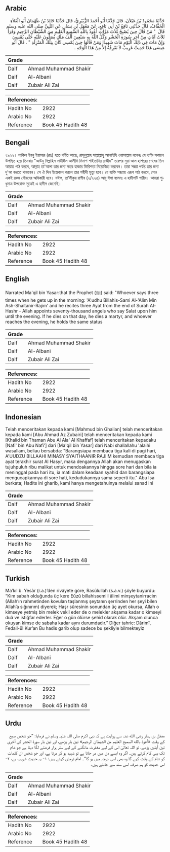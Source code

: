 ## Arabic


<div dir="rtl" lang="ar" style={{fontSize:'larger',backgroundColor:'#f8f9fa',padding:20}}>
حَدَّثَنَا مَحْمُودُ بْنُ غَيْلاَنَ، قَالَ حَدَّثَنَا أَبُو أَحْمَدَ الزُّبَيْرِيُّ، قَالَ حَدَّثَنَا خَالِدُ بْنُ طَهْمَانَ أَبُو الْعَلاَءِ الْخَفَّافُ، قَالَ حَدَّثَنِي نَافِعُ بْنُ أَبِي نَافِعٍ، عَنْ مَعْقِلِ بْنِ يَسَارٍ، عَنِ النَّبِيِّ صلى الله عليه وسلم قَالَ ‏ "‏ مَنْ قَالَ حِينَ يُصْبِحُ ثَلاَثَ مَرَّاتٍ أَعُوذُ بِاللَّهِ السَّمِيعِ الْعَلِيمِ مِنَ الشَّيْطَانِ الرَّجِيمِ وَقَرَأَ ثَلاَثَ آيَاتٍ مِنْ آخِرِ سُورَةِ الْحَشْرِ وَكَّلَ اللَّهُ بِهِ سَبْعِينَ أَلْفَ مَلَكٍ يُصَلُّونَ عَلَيْهِ حَتَّى يُمْسِيَ وَإِنْ مَاتَ فِي ذَلِكَ الْيَوْمِ مَاتَ شَهِيدًا وَمَنْ قَالَهَا حِينَ يُمْسِي كَانَ بِتِلْكَ الْمَنْزِلَةِ ‏"‏ ‏.‏ قَالَ أَبُو عِيسَى هَذَا حَدِيثٌ غَرِيبٌ لاَ نَعْرِفُهُ إِلاَّ مِنْ هَذَا الْوَجْهِ ‏.‏
</div>
<div style={{backgroundColor:'#f8f9fa',padding:20, marginBottom: 10}}><table> <thead> <tr> <th>Grade</th> <th></th> </tr> </thead> <tbody> <tr><td>Daif</td><td>Ahmad Muhammad Shakir</td></tr><tr><td>Daif</td><td>Al-Albani</td></tr><tr><td>Daif</td><td>Zubair Ali Zai</td></tr></tbody></table><table> <thead> <tr> <th>References:</th> <th></th> </tr> </thead> <tbody><tr><td>Hadith No</td><td>2922</td></tr><tr><td>Arabic No</td><td>2922</td></tr><tr><td>Reference</td><td>Book 45 Hadith 48</td></tr></tbody></table></div>

## Bengali


<div dir="ltr" lang="bn" style={{fontSize:'larger',backgroundColor:'#f8f9fa',padding:20}}>
২৯২২। মাকিল ইবনু ইয়াসার (রাঃ) হতে বর্ণিত আছে, রাসূলুল্লাহ সাল্লাল্লাহু আলাইহি ওয়াসাল্লাম বলেনঃ যে ব্যক্তি সকালে উপস্থিত হয়ে তিনবার "আউযু বিল্লাহিস সামীঈল আলীমি মিনাশ শাইতানির রাজীম" তারপর সুরা আল হাশরের শেষের তিন আয়াত পাঠ করবে, আল্লাহ তা'আলা তার জন্য সত্তর হাজার ফিরিশতা নিয়োজিত করবেন। তারা সন্ধ্যা পর্যন্ত তার জন্য দু'আ করতে থাকবেন। সে ঐ দিন ইন্তেকাল করলে তার শহীদী মৃত্যু হবে। যে ব্যক্তি সন্ধ্যায় এরূপ পাঠ করবে, সেও একই রকম গৌরবের অধিকারী হবে। যঈফ, তা’লীকুর রাগীব (২/২২৫) আবূ ঈসা বলেনঃ এ হাদীসটি গারীব। আমরা শুধুমাত্র উপরোক্ত সুত্রেই এ হাদীস জেনেছি।
</div>
<div style={{backgroundColor:'#f8f9fa',padding:20, marginBottom: 10}}><table> <thead> <tr> <th>Grade</th> <th></th> </tr> </thead> <tbody> <tr><td>Daif</td><td>Ahmad Muhammad Shakir</td></tr><tr><td>Daif</td><td>Al-Albani</td></tr><tr><td>Daif</td><td>Zubair Ali Zai</td></tr></tbody></table><table> <thead> <tr> <th>References:</th> <th></th> </tr> </thead> <tbody><tr><td>Hadith No</td><td>2922</td></tr><tr><td>Arabic No</td><td>2922</td></tr><tr><td>Reference</td><td>Book 45 Hadith 48</td></tr></tbody></table></div>

## English


<div dir="ltr" lang="en" style={{fontSize:'larger',backgroundColor:'#f8f9fa',padding:20}}>
Narrated Ma'qil bin Yasar:that the Prophet (ﷺ) said: "Whoever says three times when he gets up in the morning: 'A'udhu Billahis-Sami Al-'Alim Min Ash-Shaitanir-Rajim' and he recites three Ayat from the end of Surah Al-Hashr - Allah appoints seventy-thousand angels who say Salat upon him until the evening. If he dies on that day, he dies a martyr, and whoever reaches the evening, he holds the same status
</div>
<div style={{backgroundColor:'#f8f9fa',padding:20, marginBottom: 10}}><table> <thead> <tr> <th>Grade</th> <th></th> </tr> </thead> <tbody> <tr><td>Daif</td><td>Ahmad Muhammad Shakir</td></tr><tr><td>Daif</td><td>Al-Albani</td></tr><tr><td>Daif</td><td>Zubair Ali Zai</td></tr></tbody></table><table> <thead> <tr> <th>References:</th> <th></th> </tr> </thead> <tbody><tr><td>Hadith No</td><td>2922</td></tr><tr><td>Arabic No</td><td>2922</td></tr><tr><td>Reference</td><td>Book 45 Hadith 48</td></tr></tbody></table></div>

## Indonesian


<div dir="ltr" lang="id" style={{fontSize:'larger',backgroundColor:'#f8f9fa',padding:20}}>
Telah menceritakan kepada kami [Mahmud bin Ghailan] telah menceritakan kepada kami [Abu Ahmad Az Zubairi] telah menceritakan kepada kami [Khalid bin Thaman Abu Al Ala' Al Khaffaf] telah menceritakan kepadaku [Nafi' bin Abu Nafi'] dari [Ma'qil bin Yasar] dari Nabi shallallahu 'alaihi wasallam, beliau bersabda: "Barangsiapa membaca tiga kali di pagi hari, A'UUDZU BILLAAHI MINASY SYAITHAANIR RAJIIM kemudian membaca tiga ayat terakhir surat Al Hasyr, maka dengannya Allah akan menugaskan tujuhpuluh ribu malikat untuk mendoakannya hingga sore hari dan bila ia meninggal pada hari itu, ia mati dalam keadaan syahid dan barangsiapa mengucapkannya di sore hati, kedudukannya sama seperti itu." Abu Isa berkata; Hadits ini gharib, kami hanya mengetahuinya melalui sanad ini
</div>
<div style={{backgroundColor:'#f8f9fa',padding:20, marginBottom: 10}}><table> <thead> <tr> <th>Grade</th> <th></th> </tr> </thead> <tbody> <tr><td>Daif</td><td>Ahmad Muhammad Shakir</td></tr><tr><td>Daif</td><td>Al-Albani</td></tr><tr><td>Daif</td><td>Zubair Ali Zai</td></tr></tbody></table><table> <thead> <tr> <th>References:</th> <th></th> </tr> </thead> <tbody><tr><td>Hadith No</td><td>2922</td></tr><tr><td>Arabic No</td><td>2922</td></tr><tr><td>Reference</td><td>Book 45 Hadith 48</td></tr></tbody></table></div>

## Turkish


<div dir="ltr" lang="tr" style={{fontSize:'larger',backgroundColor:'#f8f9fa',padding:20}}>
Ma’kıl b. Yesâr (r.a.)’den rivâyete göre, Rasûlullah (s.a.v.) şöyle buyurdu: “Kim sabah olduğunda üç kere Eûzû billahissemiil âlimi minşeytanirracim (Allah’ın rahmetinden kovulan taşlanmış şeytanın şerrinden her şeyi bilen Allah’a sığınırım) diyerek; Haşr sûresinin sonundan üç ayet okursa, Allah o kimseye yetmiş bin melek vekil eder de o melekler akşama kadar o kimseyi duâ ve istiğfar ederler. Eğer o gün ölürse şehîd olarak ölür. Akşam olunca okuyan kimse de sabaha kadar aynı durumdadır.” Diğer tahric: Dârimî, Fedail-ül Kur’an Bu hadis garib olup sadece bu şekliyle bilmekteyiz
</div>
<div style={{backgroundColor:'#f8f9fa',padding:20, marginBottom: 10}}><table> <thead> <tr> <th>Grade</th> <th></th> </tr> </thead> <tbody> <tr><td>Daif</td><td>Ahmad Muhammad Shakir</td></tr><tr><td>Daif</td><td>Al-Albani</td></tr><tr><td>Daif</td><td>Zubair Ali Zai</td></tr></tbody></table><table> <thead> <tr> <th>References:</th> <th></th> </tr> </thead> <tbody><tr><td>Hadith No</td><td>2922</td></tr><tr><td>Arabic No</td><td>2922</td></tr><tr><td>Reference</td><td>Book 45 Hadith 48</td></tr></tbody></table></div>

## Urdu


<div dir="rtl" lang="ur" style={{fontSize:'larger',backgroundColor:'#f8f9fa',padding:20}}>
معقل بن یسار رضی الله عنہ سے روایت ہے کہ نبی اکرم صلی اللہ علیہ وسلم نے فرمایا: ”جو شخص صبح کے وقت «أعوذ بالله السميع العليم من الشيطان الرجيم» تین بار پڑھے، اور تین بار سورۃ الحشر کی آخری تین آیتیں پڑھے، تو اللہ تعالیٰ اس کے لیے مغفرت مانگنے کے لیے ستر ہزار فرشتے لگا دیتا ہے جو شام تک یہی کام کرتے ہیں۔ اگر وہ ایسے دن میں مر جاتا ہے تو شہید ہو کر مرتا ہے، اور جو شخص ان کلمات کو شام کے وقت کہے گا وہ بھی اسی درجہ میں ہو گا“۔ امام ترمذی کہتے ہیں: ۱- یہ حدیث غریب ہے، ۲- اس حدیث کو ہم صرف اسی سند سے جانتے ہیں۔
</div>
<div style={{backgroundColor:'#f8f9fa',padding:20, marginBottom: 10}}><table> <thead> <tr> <th>Grade</th> <th></th> </tr> </thead> <tbody> <tr><td>Daif</td><td>Ahmad Muhammad Shakir</td></tr><tr><td>Daif</td><td>Al-Albani</td></tr><tr><td>Daif</td><td>Zubair Ali Zai</td></tr></tbody></table><table> <thead> <tr> <th>References:</th> <th></th> </tr> </thead> <tbody><tr><td>Hadith No</td><td>2922</td></tr><tr><td>Arabic No</td><td>2922</td></tr><tr><td>Reference</td><td>Book 45 Hadith 48</td></tr></tbody></table></div>